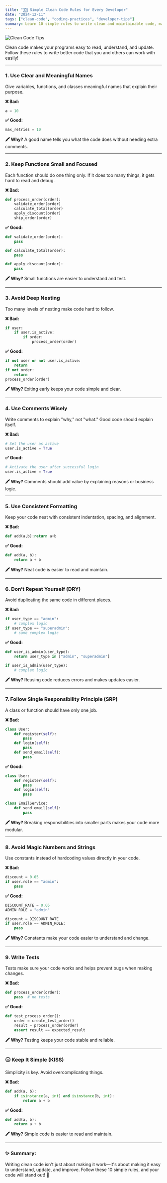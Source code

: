 ```yaml
---
title: "🔟 Simple Clean Code Rules for Every Developer"
date: "2024-12-11"
tags: ["clean-code", "coding-practices", "developer-tips"]
summary: Learn 10 simple rules to write clean and maintainable code, making your development process efficient and enjoyable.
---
```


![Clean Code Tips](/static/images/cybersecurity/10-simple-clearn-code-rules_1.png)

Clean code makes your programs easy to read, understand, and update. Follow these rules to write better code that you and others can work with easily!

---

### 1. **Use Clear and Meaningful Names**

Give variables, functions, and classes meaningful names that explain their purpose.

**❌ Bad:**

```python
a = 10
```

**✅ Good:**

```python
max_retries = 10
```

**🖍 Why?** A good name tells you what the code does without needing extra comments.

---

### 2. **Keep Functions Small and Focused**

Each function should do one thing only. If it does too many things, it gets hard to read and debug.

**❌ Bad:**

```python
def process_order(order):
    validate_order(order)
    calculate_total(order)
    apply_discount(order)
    ship_order(order)
```

**✅ Good:**

```python
def validate_order(order):
    pass

def calculate_total(order):
    pass

def apply_discount(order):
    pass
```

**🖍 Why?** Small functions are easier to understand and test.

---

### 3. **Avoid Deep Nesting**

Too many levels of nesting make code hard to follow.

**❌ Bad:**

```python
if user:
    if user.is_active:
        if order:
            process_order(order)
```

**✅ Good:**

```python
if not user or not user.is_active:
    return
if not order:
    return
process_order(order)
```

**🖍 Why?** Exiting early keeps your code simple and clear.

---

### 4. **Use Comments Wisely**

Write comments to explain "why," not "what." Good code should explain itself.

**❌ Bad:**

```python
# Set the user as active
user.is_active = True
```

**✅ Good:**

```python
# Activate the user after successful login
user.is_active = True
```

**🖍 Why?** Comments should add value by explaining reasons or business logic.

---

### 5. **Use Consistent Formatting**

Keep your code neat with consistent indentation, spacing, and alignment.

**❌ Bad:**

```python
def add(a,b):return a+b
```

**✅ Good:**

```python
def add(a, b):
    return a + b
```

**🖍 Why?** Neat code is easier to read and maintain.

---

### 6. **Don’t Repeat Yourself (DRY)**

Avoid duplicating the same code in different places.

**❌ Bad:**

```python
if user_type == "admin":
    # complex logic
if user_type == "superadmin":
    # same complex logic
```

**✅ Good:**

```python
def user_is_admin(user_type):
    return user_type in ["admin", "superadmin"]

if user_is_admin(user_type):
    # complex logic
```

**🖍 Why?** Reusing code reduces errors and makes updates easier.

---

### 7. **Follow Single Responsibility Principle (SRP)**

A class or function should have only one job.

**❌ Bad:**

```python
class User:
    def register(self):
        pass
    def login(self):
        pass
    def send_email(self):
        pass
```

**✅ Good:**

```python
class User:
    def register(self):
        pass
    def login(self):
        pass

class EmailService:
    def send_email(self):
        pass
```

**🖍 Why?** Breaking responsibilities into smaller parts makes your code more modular.

---

### 8. **Avoid Magic Numbers and Strings**

Use constants instead of hardcoding values directly in your code.

**❌ Bad:**

```python
discount = 0.05
if user.role == "admin":
    pass
```

**✅ Good:**

```python
DISCOUNT_RATE = 0.05
ADMIN_ROLE = "admin"

discount = DISCOUNT_RATE
if user.role == ADMIN_ROLE:
    pass
```

**🖍 Why?** Constants make your code easier to understand and change.

---

### 9. **Write Tests**

Tests make sure your code works and helps prevent bugs when making changes.

**❌ Bad:**

```python
def process_order(order):
    pass  # no tests
```

**✅ Good:**

```python
def test_process_order():
    order = create_test_order()
    result = process_order(order)
    assert result == expected_result
```

**🖍 Why?** Testing keeps your code stable and reliable.

---

### 🕟 **Keep It Simple (KISS)**

Simplicity is key. Avoid overcomplicating things.

**❌ Bad:**

```python
def add(a, b):
    if isinstance(a, int) and isinstance(b, int):
        return a + b
```

**✅ Good:**

```python
def add(a, b):
    return a + b
```

**🖍 Why?** Simple code is easier to read and maintain.

---

### ✨ **Summary:**

Writing clean code isn't just about making it work—it's about making it easy to understand, update, and improve. Follow these 10 simple rules, and your code will stand out! 🚀
